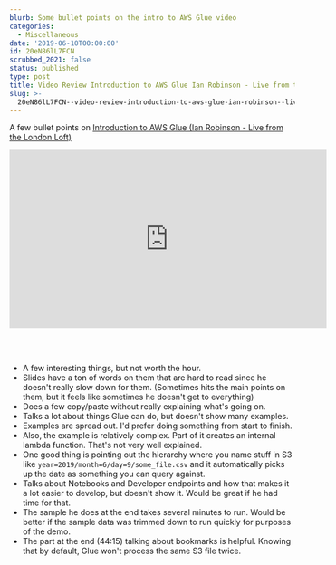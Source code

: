 ```yaml
---
blurb: Some bullet points on the intro to AWS Glue video
categories:
  - Miscellaneous
date: '2019-06-10T00:00:00'
id: 20eN86lL7FCN
scrubbed_2021: false
status: published
type: post
title: Video Review Introduction to AWS Glue Ian Robinson - Live from the London Loft
slug: >-
  20eN86lL7FCN--video-review-introduction-to-aws-glue-ian-robinson--live-from-the-london-loft
---
```


A few bullet points on [Introduction to AWS Glue (Ian Robinson - Live from the London Loft)](https://www.youtube.com/watch?v=CMjycQ_3M14)

<div class="videoWrapper_16x9">
<iframe width="560" height="315" src="https://www.youtube.com/embed/CMjycQ_3M14" frameborder="0" allow="accelerometer; autoplay; encrypted-media; gyroscope; picture-in-picture" allowfullscreen></iframe>
</div>

<br /><br />

- A few interesting things, but not worth the hour. 
- Slides have a ton of words on them that are hard to read since he doesn't really slow down for them. (Sometimes hits the main points on them, but it feels like sometimes he doesn't get to everything)
- Does a few copy/paste without really explaining what's going on. 
- Talks a lot about things Glue can do, but doesn't show many examples. 
- Examples are spread out. I'd prefer doing something from start to finish. 
- Also, the example is relatively complex. Part of it creates an internal lambda function. That's not very well explained. 
- One good thing is pointing out the hierarchy where you name stuff in S3 like `year=2019/month=6/day=9/some_file.csv` and it automatically picks up the date as something you can query against. 
- Talks about Notebooks and Developer endpoints and how that makes it a lot easier to develop, but doesn't show it. Would be great if he had time for that.
- The sample he does at the end takes several minutes to run. Would be better if the sample data was trimmed down to run quickly for purposes of the demo. 
- The part at the end (44:15) talking about bookmarks is helpful. Knowing that by default, Glue won't process the same S3 file twice.

